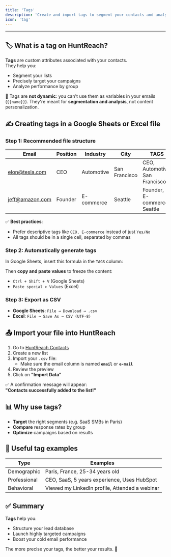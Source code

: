 ```yaml
---
title: 'Tags'
description: 'Create and import tags to segment your contacts and analyze your performance.'
icon: 'tag'
---
```


---

## 🏷️ What is a tag on HuntReach?

**Tags** are custom attributes associated with your contacts.  
They help you:

- Segment your lists
- Precisely target your campaigns
- Analyze performance by group

🧠 Tags are **not dynamic**: you can't use them as variables in your emails (`{{name}}`). They're meant for **segmentation and analysis**, not content personalization.

## ✍️ Creating tags in a Google Sheets or Excel file

### Step 1: Recommended file structure

| Email           | Position | Industry   | City          | TAGS                           |
| --------------- | -------- | ---------- | ------------- | ------------------------------ |
| elon@tesla.com  | CEO      | Automotive | San Francisco | CEO, Automotive, San Francisco |
| jeff@amazon.com | Founder  | E-commerce | Seattle       | Founder, E-commerce, Seattle   |

✅ **Best practices**:

- Prefer descriptive tags like `CEO, E-commerce` instead of just `Yes/No`
- All tags should be in a single cell, separated by commas

### Step 2: Automatically generate tags

In Google Sheets, insert this formula in the `TAGS` column:

Then **copy and paste values** to freeze the content:

- `Ctrl + Shift + V` (Google Sheets)
- `Paste special > Values` (Excel)

### Step 3: Export as CSV

- **Google Sheets**: `File → Download → .csv`
- **Excel**: `File → Save As → CSV (UTF-8)`

## 📤 Import your file into HuntReach

1. Go to [HuntReach Contacts](https://app.huntreach.com/dashboard/contacts)
2. Create a new list
3. Import your `.csv` file:
   - Make sure the email column is named **`email`** or **`e-mail`**
4. Review the preview
5. Click on **"Import Data"**

✅ A confirmation message will appear:  
**"Contacts successfully added to the list!"**

## 📊 Why use tags?

- **Target** the right segments (e.g. SaaS SMBs in Paris)
- **Compare** response rates by group
- **Optimize** campaigns based on results

## 💬 Useful tag examples

| Type         | Examples                                       |
| ------------ | ---------------------------------------------- |
| Demographic  | Paris, France, 25-34 years old                 |
| Professional | CEO, SaaS, 5 years experience, Uses HubSpot    |
| Behavioral   | Viewed my LinkedIn profile, Attended a webinar |

## ✅ Summary

**Tags** help you:

- Structure your lead database
- Launch highly targeted campaigns
- Boost your cold email performance

The more precise your tags, the better your results. 🚀
